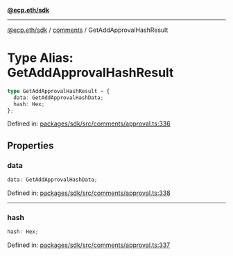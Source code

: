 [**@ecp.eth/sdk**](../../index.mdx)

***

[@ecp.eth/sdk](/sdk-reference/index.mdx) / [comments](/sdk-reference/comments/index.mdx) / GetAddApprovalHashResult

# Type Alias: GetAddApprovalHashResult

```ts
type GetAddApprovalHashResult = {
  data: GetAddApprovalHashData;
  hash: Hex;
};
```

Defined in: [packages/sdk/src/comments/approval.ts:336](https://github.com/ecp-eth/comments-monorepo/blob/main/packages/sdk/src/comments/approval.ts#L336)

## Properties

### data

```ts
data: GetAddApprovalHashData;
```

Defined in: [packages/sdk/src/comments/approval.ts:338](https://github.com/ecp-eth/comments-monorepo/blob/main/packages/sdk/src/comments/approval.ts#L338)

***

### hash

```ts
hash: Hex;
```

Defined in: [packages/sdk/src/comments/approval.ts:337](https://github.com/ecp-eth/comments-monorepo/blob/main/packages/sdk/src/comments/approval.ts#L337)
